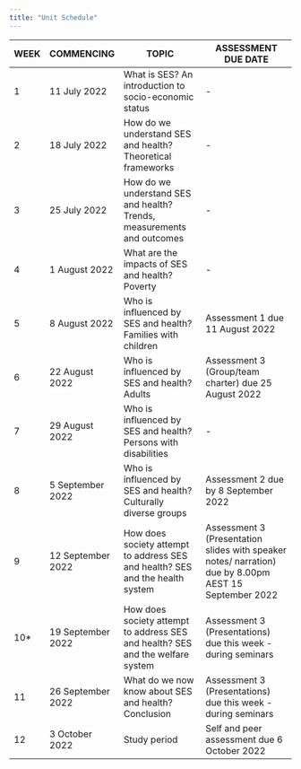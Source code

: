 ```yaml
---
title: "Unit Schedule"
---
```


| WEEK | COMMENCING        | TOPIC                                                                             | ASSESSMENT DUE DATE                                                                                   |
|------|-------------------|-----------------------------------------------------------------------------------|-------------------------------------------------------------------------------------------------------|
| 1    | 11 July 2022      | What is SES? An introduction to socio-economic status                          |  -                                                                                                    |
| 2    | 18 July 2022      | How do we understand SES and health? Theoretical frameworks                    |  -                                                                                                    |
| 3    | 25 July 2022      | How do we understand SES and health? Trends, measurements and outcomes         |  -                                                                                                    |
| 4    | 1 August 2022     | What are the impacts of SES and health? Poverty                                |  -                                                                                                    |
| 5    | 8 August 2022     | Who is influenced by SES and health? Families with children                    | Assessment 1 due 11 August 2022                                               |
| 6    | 22 August 2022    | Who is influenced by SES and health? Adults                                    | Assessment 3 (Group/team charter) due 25 August 2022                          |
| 7    | 29 August 2022    | Who is influenced by SES and health? Persons with disabilities                 |  -                                                                                                    |
| 8    | 5 September 2022  | Who is influenced by SES and health? Culturally diverse groups                 | Assessment 2 due by 8 September 2022                                             |
| 9    | 12 September 2022 | How does society attempt to address SES and health? SES and the health system  | Assessment 3 (Presentation slides with speaker notes/ narration) due by 8.00pm AEST 15 September 2022 |
| 10*  | 19 September 2022 | How does society attempt to address SES and health? SES and the welfare system | Assessment 3 (Presentations) due this week - during seminars                                          |
| 11   | 26 September 2022 | What do we now know about SES and health? Conclusion                           | Assessment 3 (Presentations) due this week - during seminars                                          |
| 12   | 3 October 2022    | Study period                                                                      | Self and peer assessment due 6 October 2022                                   |